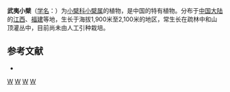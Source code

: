 {{Speciesbox 
| genus = Berberis
| species = wuyiensis
| authority = [[胡启明|C. M. Hu]]
}}
'''武夷小檗'''（[[学名|学名]]：{{lang|la|''Berberis wuyiensis''}}）为[[小檗科|小檗科]][[小檗属|小檗属]]的植物，是中国的特有植物。分布于[[中国大陆|中国大陆]]的[[江西|江西]]、[[福建|福建]]等地，生长于海拔1,900米至2,100米的地区，常生长在疏林中和山顶灌丛中，目前尚未由人工引种栽培。

== 参考文献 ==
<div class="references-small">
* {{cite web| url =http://www.bioinfo.cn/db05/KmzwSpecies.php?action=view&id=1180| title =武夷小檗| work =《中国高等植物数据库全库》| publisher =中国科学院微生物研究所| author =昆明植物研究所| accessdate =2009-02-22| deadurl =yes| archiveurl =https://web.archive.org/web/20160305004520/http://www.bioinfo.cn/db05/KmzwSpecies.php?action=view&id=1180| archivedate =2016-03-05}}
</div>
{{Taxonbar|from=Q11123950}}

[[Category:小檗属|W]]
[[Category:中國特有植物|W]]
[[Category:江西植物|W]]
[[Category:福建植物|W]]
